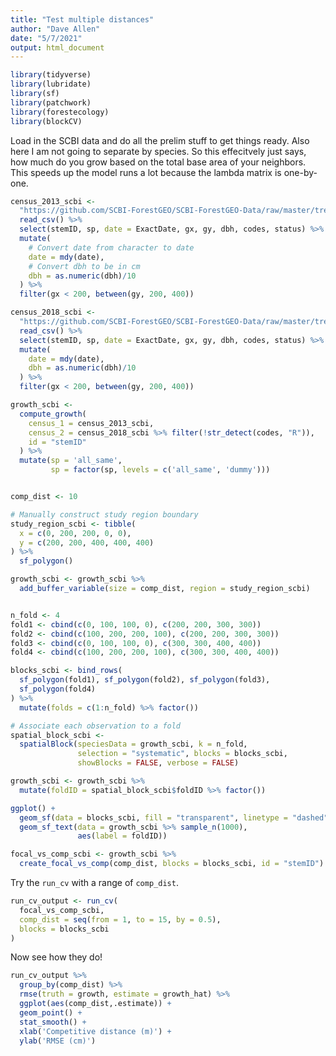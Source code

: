 ```yaml
---
title: "Test multiple distances"
author: "Dave Allen"
date: "5/7/2021"
output: html_document
---
```


```r
library(tidyverse)
library(lubridate)
library(sf)
library(patchwork)
library(forestecology)
library(blockCV)
```

Load in the SCBI data and do all the prelim stuff to get things ready. Also here I am not going to separate by species. So this effecitvely just says, how much do you grow based on the total base area of your neighbors. This speeds up the model runs a lot because the lambda matrix is one-by-one. 

```r
census_2013_scbi <- 
  "https://github.com/SCBI-ForestGEO/SCBI-ForestGEO-Data/raw/master/tree_main_census/data/census-csv-files/scbi.stem2.csv" %>% 
  read_csv() %>%
  select(stemID, sp, date = ExactDate, gx, gy, dbh, codes, status) %>%
  mutate(
    # Convert date from character to date
    date = mdy(date),
    # Convert dbh to be in cm
    dbh = as.numeric(dbh)/10
  ) %>%
  filter(gx < 200, between(gy, 200, 400))

census_2018_scbi <- 
  "https://github.com/SCBI-ForestGEO/SCBI-ForestGEO-Data/raw/master/tree_main_census/data/census-csv-files/scbi.stem3.csv" %>% 
  read_csv() %>%
  select(stemID, sp, date = ExactDate, gx, gy, dbh, codes, status) %>%
  mutate(
    date = mdy(date),
    dbh = as.numeric(dbh)/10
  ) %>%
  filter(gx < 200, between(gy, 200, 400))

growth_scbi <-
  compute_growth(
    census_1 = census_2013_scbi,
    census_2 = census_2018_scbi %>% filter(!str_detect(codes, "R")),
    id = "stemID"
  ) %>%
  mutate(sp = 'all_same',
         sp = factor(sp, levels = c('all_same', 'dummy'))) 


comp_dist <- 10

# Manually construct study region boundary
study_region_scbi <- tibble(
  x = c(0, 200, 200, 0, 0),
  y = c(200, 200, 400, 400, 400)
) %>%
  sf_polygon()

growth_scbi <- growth_scbi %>%
  add_buffer_variable(size = comp_dist, region = study_region_scbi)


n_fold <- 4
fold1 <- cbind(c(0, 100, 100, 0), c(200, 200, 300, 300))
fold2 <- cbind(c(100, 200, 200, 100), c(200, 200, 300, 300))
fold3 <- cbind(c(0, 100, 100, 0), c(300, 300, 400, 400))
fold4 <- cbind(c(100, 200, 200, 100), c(300, 300, 400, 400))

blocks_scbi <- bind_rows(
  sf_polygon(fold1), sf_polygon(fold2), sf_polygon(fold3), 
  sf_polygon(fold4)
) %>%
  mutate(folds = c(1:n_fold) %>% factor())

# Associate each observation to a fold
spatial_block_scbi <- 
  spatialBlock(speciesData = growth_scbi, k = n_fold, 
               selection = "systematic", blocks = blocks_scbi, 
               showBlocks = FALSE, verbose = FALSE)

growth_scbi <- growth_scbi %>%
  mutate(foldID = spatial_block_scbi$foldID %>% factor())

ggplot() +
  geom_sf(data = blocks_scbi, fill = "transparent", linetype = "dashed") +
  geom_sf_text(data = growth_scbi %>% sample_n(1000), 
               aes(label = foldID))

focal_vs_comp_scbi <- growth_scbi %>%
  create_focal_vs_comp(comp_dist, blocks = blocks_scbi, id = "stemID")

```

Try the `run_cv` with a range of `comp_dist`.

```r
run_cv_output <- run_cv(
  focal_vs_comp_scbi,
  comp_dist = seq(from = 1, to = 15, by = 0.5),
  blocks = blocks_scbi
)
```


Now see how they do!

```r
run_cv_output %>%
  group_by(comp_dist) %>%
  rmse(truth = growth, estimate = growth_hat) %>%
  ggplot(aes(comp_dist,.estimate)) +
  geom_point() + 
  stat_smooth() +
  xlab('Competitive distance (m)') +
  ylab('RMSE (cm)')
```
